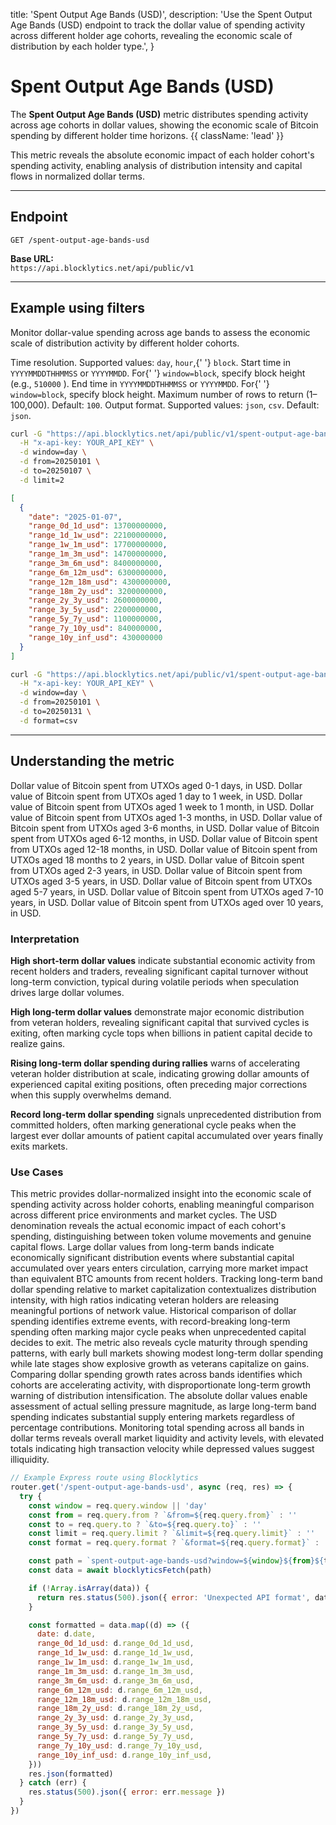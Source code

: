   title: 'Spent Output Age Bands (USD)',
  description:
    'Use the Spent Output Age Bands (USD) endpoint to track the dollar value of spending activity across different holder age cohorts, revealing the economic scale of distribution by each holder type.',
}

# Spent Output Age Bands (USD)

The **Spent Output Age Bands (USD)** metric distributes spending activity across age cohorts in dollar values, showing the economic scale of Bitcoin spending by different holder time horizons. {{ className: 'lead' }}

This metric reveals the absolute economic impact of each holder cohort's spending activity, enabling analysis of distribution intensity and capital flows in normalized dollar terms.

---

## Endpoint

`GET /spent-output-age-bands-usd`

**Base URL:**  
`https://api.blocklytics.net/api/public/v1`

---

## Example using filters

<Row>
  <Col>

Monitor dollar-value spending across age bands to assess the economic scale of distribution activity by different holder cohorts.

<Properties>
  <Property name="window" type="string">
    Time resolution. Supported values: <code>day</code>, <code>hour</code>,{' '}
    <code>block</code>.
  </Property>
  <Property name="from" type="string">
    Start time in <code>YYYYMMDDTHHMMSS</code> or <code>YYYYMMDD</code>. For{' '}
    <code>window=block</code>, specify block height (e.g., <code>510000</code>
    ).
  </Property>
  <Property name="to" type="string">
    End time in <code>YYYYMMDDTHHMMSS</code> or <code>YYYYMMDD</code>. For{' '}
    <code>window=block</code>, specify block height.
  </Property>
  <Property name="limit" type="integer">
    Maximum number of rows to return (1–100,000). Default: <code>100</code>.
  </Property>
  <Property name="format" type="string">
    Output format. Supported values: <code>json</code>, <code>csv</code>.
    Default: <code>json</code>.
  </Property>
</Properties>

  </Col>
  <Col>

```bash {title="Requesting Spent Output Age Bands (USD) data"}
curl -G "https://api.blocklytics.net/api/public/v1/spent-output-age-bands-usd" \
  -H "x-api-key: YOUR_API_KEY" \
  -d window=day \
  -d from=20250101 \
  -d to=20250107 \
  -d limit=2
```

```json {title="Sample JSON response"}
[
  {
    "date": "2025-01-07",
    "range_0d_1d_usd": 13700000000,
    "range_1d_1w_usd": 22100000000,
    "range_1w_1m_usd": 17700000000,
    "range_1m_3m_usd": 14700000000,
    "range_3m_6m_usd": 8400000000,
    "range_6m_12m_usd": 6300000000,
    "range_12m_18m_usd": 4300000000,
    "range_18m_2y_usd": 3200000000,
    "range_2y_3y_usd": 2600000000,
    "range_3y_5y_usd": 2200000000,
    "range_5y_7y_usd": 1100000000,
    "range_7y_10y_usd": 840000000,
    "range_10y_inf_usd": 430000000
  }
]
```

```bash {title="Exporting as CSV"}
curl -G "https://api.blocklytics.net/api/public/v1/spent-output-age-bands-usd" \
  -H "x-api-key: YOUR_API_KEY" \
  -d window=day \
  -d from=20250101 \
  -d to=20250131 \
  -d format=csv
```

  </Col>
</Row>

---

## Understanding the metric

<Row>
  <Col>

<Properties>
  <Property name="range_0d_1d_usd" type="number">
    Dollar value of Bitcoin spent from UTXOs aged 0-1 days, in USD.
  </Property>
  <Property name="range_1d_1w_usd" type="number">
    Dollar value of Bitcoin spent from UTXOs aged 1 day to 1 week, in USD.
  </Property>
  <Property name="range_1w_1m_usd" type="number">
    Dollar value of Bitcoin spent from UTXOs aged 1 week to 1 month, in USD.
  </Property>
  <Property name="range_1m_3m_usd" type="number">
    Dollar value of Bitcoin spent from UTXOs aged 1-3 months, in USD.
  </Property>
  <Property name="range_3m_6m_usd" type="number">
    Dollar value of Bitcoin spent from UTXOs aged 3-6 months, in USD.
  </Property>
  <Property name="range_6m_12m_usd" type="number">
    Dollar value of Bitcoin spent from UTXOs aged 6-12 months, in USD.
  </Property>
  <Property name="range_12m_18m_usd" type="number">
    Dollar value of Bitcoin spent from UTXOs aged 12-18 months, in USD.
  </Property>
  <Property name="range_18m_2y_usd" type="number">
    Dollar value of Bitcoin spent from UTXOs aged 18 months to 2 years, in USD.
  </Property>
  <Property name="range_2y_3y_usd" type="number">
    Dollar value of Bitcoin spent from UTXOs aged 2-3 years, in USD.
  </Property>
  <Property name="range_3y_5y_usd" type="number">
    Dollar value of Bitcoin spent from UTXOs aged 3-5 years, in USD.
  </Property>
  <Property name="range_5y_7y_usd" type="number">
    Dollar value of Bitcoin spent from UTXOs aged 5-7 years, in USD.
  </Property>
  <Property name="range_7y_10y_usd" type="number">
    Dollar value of Bitcoin spent from UTXOs aged 7-10 years, in USD.
  </Property>
  <Property name="range_10y_inf_usd" type="number">
    Dollar value of Bitcoin spent from UTXOs aged over 10 years, in USD.
  </Property>
</Properties>

### Interpretation

**High short-term dollar values** indicate substantial economic activity from recent holders and traders, revealing significant capital turnover without long-term conviction, typical during volatile periods when speculation drives large dollar volumes.

**High long-term dollar values** demonstrate major economic distribution from veteran holders, revealing significant capital that survived cycles is exiting, often marking cycle tops when billions in patient capital decide to realize gains.

**Rising long-term dollar spending during rallies** warns of accelerating veteran holder distribution at scale, indicating growing dollar amounts of experienced capital exiting positions, often preceding major corrections when this supply overwhelms demand.

**Record long-term dollar spending** signals unprecedented distribution from committed holders, often marking generational cycle peaks when the largest ever dollar amounts of patient capital accumulated over years finally exits markets.

### Use Cases

This metric provides dollar-normalized insight into the economic scale of spending activity across holder cohorts, enabling meaningful comparison across different price environments and market cycles. The USD denomination reveals the actual economic impact of each cohort's spending, distinguishing between token volume movements and genuine capital flows. Large dollar values from long-term bands indicate economically significant distribution events where substantial capital accumulated over years enters circulation, carrying more market impact than equivalent BTC amounts from recent holders. Tracking long-term band dollar spending relative to market capitalization contextualizes distribution intensity, with high ratios indicating veteran holders are releasing meaningful portions of network value. Historical comparison of dollar spending identifies extreme events, with record-breaking long-term spending often marking major cycle peaks when unprecedented capital decides to exit. The metric also reveals cycle maturity through spending patterns, with early bull markets showing modest long-term dollar spending while late stages show explosive growth as veterans capitalize on gains. Comparing dollar spending growth rates across bands identifies which cohorts are accelerating activity, with disproportionate long-term growth warning of distribution intensification. The absolute dollar values enable assessment of actual selling pressure magnitude, as large long-term band spending indicates substantial supply entering markets regardless of percentage contributions. Monitoring total spending across all bands in dollar terms reveals overall market liquidity and activity levels, with elevated totals indicating high transaction velocity while depressed values suggest illiquidity.

  </Col>
  <Col>

```js {title="Node.js (Express) example"}
// Example Express route using Blocklytics
router.get('/spent-output-age-bands-usd', async (req, res) => {
  try {
    const window = req.query.window || 'day'
    const from = req.query.from ? `&from=${req.query.from}` : ''
    const to = req.query.to ? `&to=${req.query.to}` : ''
    const limit = req.query.limit ? `&limit=${req.query.limit}` : ''
    const format = req.query.format ? `&format=${req.query.format}` : ''

    const path = `spent-output-age-bands-usd?window=${window}${from}${to}${limit}${format}`
    const data = await blocklyticsFetch(path)

    if (!Array.isArray(data)) {
      return res.status(500).json({ error: 'Unexpected API format', data })
    }

    const formatted = data.map((d) => ({
      date: d.date,
      range_0d_1d_usd: d.range_0d_1d_usd,
      range_1d_1w_usd: d.range_1d_1w_usd,
      range_1w_1m_usd: d.range_1w_1m_usd,
      range_1m_3m_usd: d.range_1m_3m_usd,
      range_3m_6m_usd: d.range_3m_6m_usd,
      range_6m_12m_usd: d.range_6m_12m_usd,
      range_12m_18m_usd: d.range_12m_18m_usd,
      range_18m_2y_usd: d.range_18m_2y_usd,
      range_2y_3y_usd: d.range_2y_3y_usd,
      range_3y_5y_usd: d.range_3y_5y_usd,
      range_5y_7y_usd: d.range_5y_7y_usd,
      range_7y_10y_usd: d.range_7y_10y_usd,
      range_10y_inf_usd: d.range_10y_inf_usd,
    }))
    res.json(formatted)
  } catch (err) {
    res.status(500).json({ error: err.message })
  }
})
```

  </Col>
</Row>
